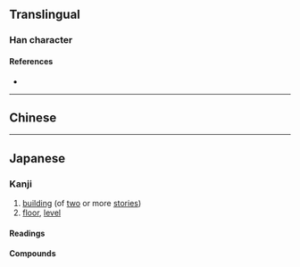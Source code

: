 {{character info/new}}
{{also|樓}}
==Translingual==
{{ja-forms|楼|楼|[[樓]]}}

===Han character===
{{Han char|rn=75|rad=木|as=09|sn=13|four=|canj=DFDV|ids=⿰木娄}}

====References====
* {{Han ref|kx=0542.191|dkj=15212|dj=0930.190|hdz=21255.030|uh=697C|ud=27004}}

----

==Chinese==
{{zh-see|樓}}

----

==Japanese==
{{ja-kanji forms|楼|樓}}

===Kanji===
{{ja-kanji|grade=c|rs=木09|kyu=樓}}

# [[building]] (of [[two]] or more [[stories]])
# [[floor]], [[level]]

====Readings====
{{ja-readings
|goon=る
|kanon=ろう
|kun=たかどの-,やぐら-
}}

====Compounds====
{{der3|lang=ja|{{ja-r|摩天楼|まてんろう}}: {{l|en|skyscraper}}
|{{ja-r|楼閣|ろうかく}}: {{l|en|multistorey}} building
|{{ja-r|楼上|ろうじょう}}: {{l|en|balcony}}, {{l|en|upper}} {{l|en|floor}}
|{{ja-r|望楼|ぼうろう}}: {{l|en|watchtower}}
|{{ja-r|蜃気楼|しんきろう}}: {{l|en|mirage}}
}}